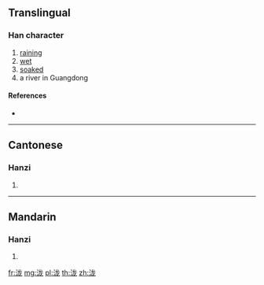 {{also|瀧|滝}}
==Translingual==
{{Han simplified forms|瀧|滝|泷}}
===Han character===
{{Han char|rn=85|rad=水|as=05|sn=8|four=|canj=EIKP}}

# [[raining]]
# [[wet]]
# [[soaked]]
# a river in Guangdong

====References====
* {{Han ref|kx=0619.121|hdz=31583.020|uh=6CF7|ud=27895}}

----

==Cantonese==

===Hanzi===
{{yue-hanzi|jyut=|y=lung4|tra=瀧}}

# {{defn|lang=yue|sort=水05}}

----

==Mandarin==

===Hanzi===
{{cmn-hanzi|tra=瀧|pin=[[lóng]] ([[long2]])|wg=lung<sup>2</sup>}}

# {{defn|lang=cmn|sort=水05}}

[[fr:泷]]
[[mg:泷]]
[[pl:泷]]
[[th:泷]]
[[zh:泷]]